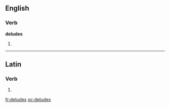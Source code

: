 ==English==

===Verb===
'''deludes'''

# {{third-person singular of|[[delude]]}}

----

==Latin==

===Verb===
{{la-verb-form|delūdēs}}

# {{conjugation of|deludo|delūdō|2|s|fut|act|ind|lang=la}}
{{count page|[[Wiktionary:Page count]]}}

[[fr:deludes]]
[[oc:deludes]]